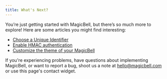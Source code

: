 ```yaml
---
title: What's Next?
---
```


You’re just getting started with MagicBell, but there’s so much more to explore! Here are some articles you might find interesting:

- [Choose a Unique Identifier](/docs/choosing-an-identifier)
- [Enable HMAC authentication](/docs/hmac-authentication)
- [Customize the theme of your MagicBell](/docs/react/theme-customization)

If you're experiencing problems, have questions about implementing MagicBell, or want to report a bug, shoot us a note at hello@magicbell.com or use this page's contact widget.
